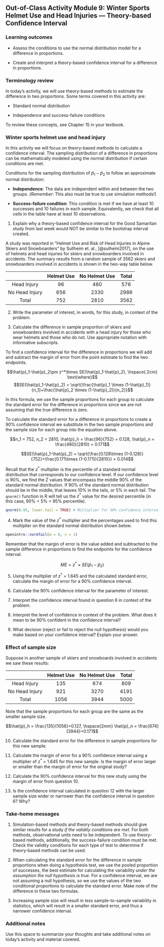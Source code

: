 ## Out-of-Class Activity Module 9:  Winter Sports Helmet Use and Head Injuries --- Theory-based Confidence Interval

\setstretch{1}

### Learning outcomes

* Assess the conditions to use the normal distribution model for a difference in proportions.

* Create and interpret a theory-based confidence interval for a difference in proportions.

### Terminology review
In today's activity, we will use theory-based methods to estimate the difference in two proportions. Some terms covered in this activity are:

* Standard normal distribution

* Independence and success-failure conditions

To review these concepts, see Chapter 15 in your textbook.

### Winter sports helmet use and head injury 

In this activity we will focus on theory-based methods to calculate a confidence interval.  The sampling distribution of a difference in proportions can be mathematically modeled using the normal distribution if certain conditions are met.

Conditions for the sampling distribution of $\hat{p}_1-\hat{p}_2$ to follow an approximate normal distribution:

* **Independence**: The data are independent within and between the two groups. (*Remember*: This also must be true to use simulation methods!)

* **Success-failure condition**: This condition is met if we have at least 10 successes and 10 failures in each sample. Equivalently, we check that all cells in the table have at least 10 observations.

1.  Explain why a theory-based confidence interval for the Good Samaritan study from last week would NOT be similar to the bootstrap interval created.

\vspace{1in}

A study was reported in "Helmet Use and Risk of Head Injuries in Alpine Skiers and Snowboarders" by Sullheim et. al., [@sulheim2017], on the use of helmets and head injuries for skiers and snowboarders involved in accidents.  The summary results from a random sample of 3562 skiers and snowboarders involved in accidents is shown in the two-way table below. 

|                | Helmet Use | No Helmet Use | Total |
|:--------------:|:----------:|:-------------:|:-----:|
| Head Injury    |     96     |      480      |  576  |
| No Head Injury |     656    |      2330     |  2986 |
| Total          |     752    |      2810     |  3562 |

2. Write the parameter of interest, in words, for this study, in context of the problem.

\vspace{0.8in}

3.  Calculate the difference in sample proportion of skiers and snowboarders involved in accidents with a head injury for those who wear helmets and those who do not.  Use appropriate notation with informative subscripts.

\vspace{0.8in}

To find a confidence interval for the difference in proportions we will add and subtract the margin of error from the point estimate to find the two endpoints.

 $$\hat{p}_1-\hat{p}_2\pm z^*\times SE(\hat{p}_1-\hat{p}_2), \hspace{.2cm} \text{where}$$
 $$SE(\hat{p}_1-\hat{p}_2) = \sqrt{\frac{\hat{p}_1 \times  (1-\hat{p}_1)}{n_1}+\frac{\hat{p}_2 \times  (1-\hat{p}_2)}{n_2}}$$
 
In this formula, we use the sample proportions for each group to calculate the standard error for the difference in proportions since we are not assuming that the true difference is zero.

To calculate the standard error for a difference in proportions to create a 90\% confidence interval we substitute in the two sample proportions and the sample size for each group into the equation above.

$$n_1 = 752, n_2 = 2810, \hat{p}_h = \frac{96}{752} = 0.128, \hat{p}_n = \frac{480}{2810} = 0.171$$
 
 $$SE(\hat{p}_1-\hat{p}_2) = \sqrt{\frac{0.128\times (1-0.128)}{752}+\frac{0.171\times (1-0.171)}{2810}} = 0.014$$

Recall that the $z^*$ multiplier is the percentile of a standard normal distribution that corresponds to our confidence level. If our confidence level is 90\%, we find the Z values that encompass the middle 90\% of the standard normal distribution. If 90\% of the standard normal distribution should be in the middle, that leaves 10\% in the tails, or 5\% in each tail.  The `qnorm()` function in R will tell us the $z^*$ value for the desired percentile (in this case, 90\% + 5\% = 95\% percentile). 

```r
qnorm(0.95, lower.tail = TRUE) # Multiplier for 90% confidence interval
```

4. Mark the value of the $z^*$ multiplier and the percentages used to find this multiplier on the standard normal distribution shown below.  

```r
openintro::normTail(m = 0, s = 1)
```

\vspace{1mm}

\newpage

Remember that the margin of error is the value added and subtracted to the sample difference in proportions to find the endpoints for the confidence interval.

$$ME = z^*\times SE(\hat{p}_1 - \hat{p}_2)$$

5. Using the multiplier of $z^*$ = 1.645 and the calculated standard error, calculate the margin of error for a 90\% confidence interval.

\vspace{0.8in}

6. Calculate the 90\% confidence interval for the parameter of interest. 

\vspace{1in}

7. Interpret the confidence interval found in question 6 in context of the problem.

\vspace{1in}

8.  Interpret the level of confidence in context of the problem.  What does it mean to be 90% confident in the confidence interval?

\vspace{1in}

9.  What decision (reject or fail to reject the null hypothesis) would you make based on your confidence interval?  Explain your answer.
\vspace{0.5in}
\newpage

### Effect of sample size 

Suppose in another sample of skiers and snowboards involved in accidents we saw these results:

|                | Helmet Use | No Helmet Use | Total |
|:--------------:|:----------:|:-------------:|:-----:|
| Head Injury    |     135    |      674      |  809  |
| No Head Injury |     921    |      3270     |  4191 |
| Total          |     1056   |      3944     |  5000 |

Note that the sample proportions for each group are the same as the smaller sample size.

$$\hat{p}_h = \frac{135}{1056}=0.127, \hspace{2mm} \hat{p}_n = \frac{674}{3944}=0.171$$

10. Calculate the standard error for the difference in sample proportions for this new sample.
\vspace{0.8in}


11. Calculate the margin of error for a 90\% confidence interval using a multiplier of $z^*$ = 1.645 for this new sample.  Is the margin of error larger or smaller than the margin of error for the original study?
\vspace{.8in}

12.  Calculate the 90\% confidence interval for this new study using the margin of error from question 10.  
\vspace{.8in}

13.  Is the confidence interval calculated in question 12 with the larger sample size wider or narrower than the confidence interval in question 6? Why?
\vspace{.8in}

\newpage

### Take-home messages

1. Simulation-based methods and theory-based methods should give similar results for a study *if the validity conditions are met*.  For both methods, observational units need to be independent. To use theory-based methods, additionally, the success-failure condition must be met. Check the validity conditions for each type of test to determine if theory-based methods can be used.

2. When calculating the standard error for the difference in sample proportions when doing a hypothesis test, we use the pooled proportion of successes, the best estimate for calculating the variability *under the assumption the null hypothesis is true*.  For a confidence interval, we are not assuming a null hypothesis, so we use the values of the two conditional proportions to calculate the standard error.  Make note of the difference in these two formulas. 

3.  Increasing sample size will result in less sample-to-sample variability in statistics, which will result in a smaller standard error, and thus a narrower confidence interval.  

### Additional notes

Use this space to summarize your thoughts and take additional notes on today's activity and material covered.

\newpage

